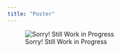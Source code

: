 ```yaml
---
title: "Poster"
---
```


![Sorry! Still Work in Progress](/images/bugcat wip.gif){fig-align="center"}
